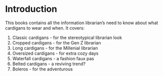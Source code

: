 # Introduction

This books contains all the information librarian's need to know about what cardigans to wear and when. It covers:

1. Classic cardigans - for the stereotypical librarian look
2. Cropped cardigans - for the Gen Z librarian
3. Long cardigans - for the Millenial librarian
4. Oversized cardigans - for extra cozy days
5. Waterfall cardigans - a fashion faux pas
6. Belted cardigans - a reviving trend?
7. Boleros - for the adventurous
